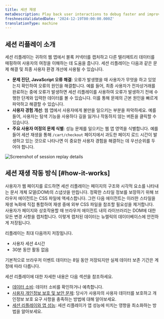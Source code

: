 ```yaml
---
title: 세션 재생
metaDescription: Play back user interactions to debug faster and improve page performance.
freshnessValidatedDate: '2024-12-19T00:00:00.000Z'
translationType: machine
---
```


## 세션 리플레이 소개

세션 리플레이는 귀하의 웹 앱에서 블록 커넥터를 캡처하고 다른 텔리메트리 데이터를 매핑하여 사용자의 여정을 이해하는 데 도움을 줍니다. 세션 리플레이는 다음과 같은 문제 해결 및 최종 사용자 환경 개선에 사용될 수 있습니다.

* **문제 진단, JavaScript 오류 해결**: 오류가 발생했을 때 사용자가 무엇을 하고 있었는지 확인하여 오류의 원인을 해결합니다. 예를 들어, 최종 사용자가 전자상거래를 완료하는 중에 오류가 발생하면 세션 리플레이를 사용하여 오류가 발생하기 전에 수행한 단계와 입력한 데이터를 볼 수 있습니다. 이를 통해 문제의 근본 원인을 빠르게 파악하고 해결할 수 있습니다.
* **사용자 경험 개선**: 웹 앱에서 사용자에게 불만을 일으키는 부분을 파악하세요. 예를 들어, 사용자는 탐색 기능을 사용하다 길을 잃거나 작동하지 않는 버튼을 클릭할 수 있습니다.
* **주요 사용자 여정의 문제 식별**: 성능 문제를 일으키는 웹 앱 영역을 식별합니다. 예를 들어 세션 재생을 통해 `/cart/checkout` 페이지에서 과도한 페이지 로드 시간이 발생하고 있는 것으로 나타나면 이 중요한 사용자 경험을 해결하는 데 우선순위를 두어야 합니다.

<img title="Session replay details" alt="Screenshot of session replay details" src="/images/session_replay_player.webp" />

## 세션 재생 작동 방식 [#how-it-works]

사용자가 웹 페이지를 로드하면 세션 리플레이는 페이지의 구조와 시각적 요소를 나타내는 문서 개체 모델(DOM)의 스냅샷을 만듭니다. 정확한 스타일 정보를 보장하기 위해 브라우저 에이전트는 CSS 파일에 액세스합니다. 그런 다음 에이전트는 이러한 스타일을 재생 녹화에 직접 통합하여 재생 중에 외부 CSS 파일을 참조할 필요성을 제거합니다. 사용자가 페이지와 상호작용할 때 브라우저 에이전트 내의 라이브러리는 DOM에 대한 모든 변경 사항을 캡처합니다. 이렇게 캡처된 데이터는 뉴렐릭의 데이터베이스에 안전하게 저장됩니다.

리플레이는 최대 다음까지 저장됩니다.

* 사용자 세션 4시간
* 30분 동안 활동 없음

기본적으로 브라우저 이벤트 데이터는 8일 동안 저장되지만 실제 데이터 보존 기간은 계정에 따라 다릅니다.

세션 리플레이에 대한 자세한 내용은 다음 섹션을 참조하세요.

* [데이터 소비](/docs/browser/browser-monitoring/browser-pro-features/session-replay/additional-information/#data-consumption): 데이터 소비를 확인하거나 예측합니다.
* [사용자 개인정보 보호 및 보안 문제](/docs/browser/browser-monitoring/browser-pro-features/session-replay/additional-information/#data-security): 당사가 사용자의 사용자 데이터를 보호하고 개인정보 보호 요구 사항을 충족하는 방법에 대해 알아보세요.
* [세션 리플레이와 앱 성능](/docs/browser/browser-monitoring/browser-pro-features/session-replay/additional-information/#app-performance): 세션 리플레이가 앱 성능에 미치는 영향을 최소화하는 방법을 알아보세요.